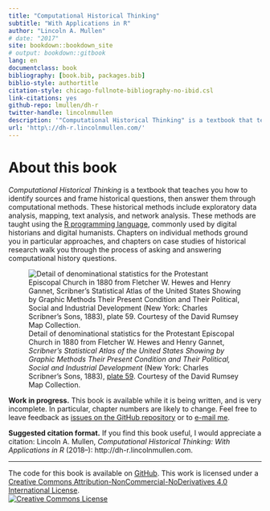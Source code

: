 ```yaml
--- 
title: "Computational Historical Thinking"
subtitle: "With Applications in R"
author: "Lincoln A. Mullen"
# date: "2017"
site: bookdown::bookdown_site
# output: bookdown::gitbook
lang: en
documentclass: book
bibliography: [book.bib, packages.bib]
biblio-style: authortitle
citation-style: chicago-fullnote-bibliography-no-ibid.csl
link-citations: yes
github-repo: lmullen/dh-r
twitter-handle: lincolnmullen
description: '"Computational Historical Thinking" is a textbook that teaches you how to identify sources and frame historical questions, then answer them through computational methods. These historical methods include exploratory data analysis, mapping, text analysis, and network analysis. These methods are taught using the R programming language, commonly used by digital historians and digital humanists. Chapters on individual methods ground you in particular approaches, and chapters on case studies of historical research walk you through the process of asking and answering computational history questions.'
url: 'http\://dh-r.lincolnmullen.com/'
---
```


# About this book {-}

*Computational Historical Thinking* is a textbook that teaches you how to identify sources and frame historical questions, then answer them through computational methods. These historical methods include exploratory data analysis, mapping, text analysis, and network analysis. These methods are taught using the [R programming language](https://www.r-project.org/about.html), commonly used by digital historians and digital humanists. Chapters on individual methods ground you in particular approaches, and chapters on case studies of historical research walk you through the process of asking and answering computational history questions.

![Detail of denominational statistics for the Protestant Episcopal Church in 1880 from Fletcher W. Hewes and Henry Gannet, *Scribner's Statistical Atlas of the United States Showing by Graphic Methods Their Present Condition and Their Political, Social and Industrial Development* (New York: Charles Scribner's Sons, 1883), [plate 59](http://www.davidrumsey.com/luna/servlet/s/ekkrjp). Courtesy of the David Rumsey Map Collection.](images/protestant-episcopal.jpg)

**Work in progress.** This book is available while it is being written, and is very incomplete. In particular, chapter numbers are likely to change. Feel free to leave feedback as [issues on the GitHub repository](https://github.com/lmullen/dh-r/issues) or to [e-mail me](mailto:lincoln@lincolnmullen.com).

**Suggested citation format.** If you find this book useful, I would appreciate a citation: Lincoln A. Mullen, *Computational Historical Thinking: With Applications in R* (2018--): http://dh-r.lincolnmullen.com.

------------------------------------------

The code for this book is available on [GitHub](https://github.com/lmullen/dh-r).  This work is licensed under a <a rel="license" href="http://creativecommons.org/licenses/by-nc-nd/4.0/">Creative Commons Attribution-NonCommercial-NoDerivatives 4.0 International License</a>.<br>
<a rel="license" href="http://creativecommons.org/licenses/by-nc-nd/4.0/"><img alt="Creative Commons License" style="border-width:0" src="https://i.creativecommons.org/l/by-nc-nd/4.0/80x15.png" /></a>
